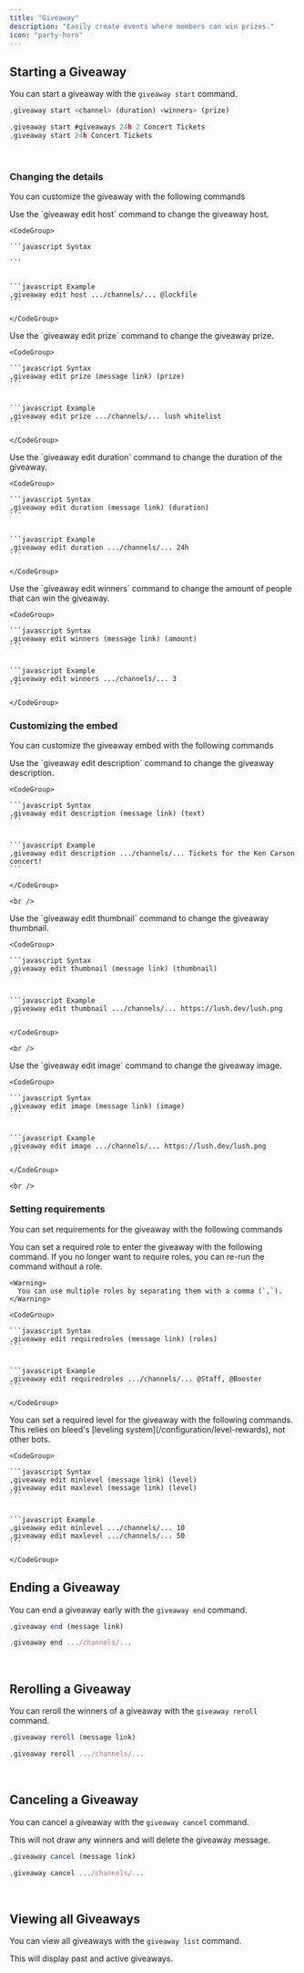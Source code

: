 ```yaml
---
title: "Giveaway"
description: "Easily create events where members can win prizes."
icon: "party-horn"
---
```


## Starting a Giveaway

You can start a giveaway with the `giveaway start` command.

<CodeGroup>

```javascript Syntax
,giveaway start <channel> (duration) <winners> (prize)
```


```javascript Example
,giveaway start #giveaways 24h 2 Concert Tickets
,giveaway start 24h Concert Tickets
```

</CodeGroup>

<br />

### Changing the details

You can customize the giveaway with the following commands

<AccordionGroup>
  <Accordion title="Changing the host">
    Use the `giveaway edit host` command to change the giveaway host.

    <CodeGroup>

    ```javascript Syntax
    
    ```

    
    ```javascript Example
    ,giveaway edit host .../channels/... @lockfile
    ```

    </CodeGroup>
  </Accordion>
  <Accordion title="Changing the prize">
    Use the `giveaway edit prize` command to change the giveaway prize.

    <CodeGroup>

    ```javascript Syntax
    ,giveaway edit prize (message link) (prize)
    ```

    
    ```javascript Example
    ,giveaway edit prize .../channels/... lush whitelist
    ```

    </CodeGroup>
  </Accordion>
  <Accordion title="Changing the duration">
    Use the `giveaway edit duration` command to change the duration of the giveaway.

    <CodeGroup>

    ```javascript Syntax
    ,giveaway edit duration (message link) (duration)
    ```

    
    ```javascript Example
    ,giveaway edit duration .../channels/... 24h
    ```

    </CodeGroup>
  </Accordion>
  <Accordion title="Changing the amount of winners">
    Use the `giveaway edit winners` command to change the amount of people that can win the giveaway.

    <CodeGroup>

    ```javascript Syntax
    ,giveaway edit winners (message link) (amount)
    ```

    
    ```javascript Example
    ,giveaway edit winners .../channels/... 3
    ```

    </CodeGroup>
  </Accordion>
</AccordionGroup>

### Customizing the embed

You can customize the giveaway embed with the following commands

<AccordionGroup>
  <Accordion title="Changing the description">
    Use the `giveaway edit description` command to change the giveaway description.

    <CodeGroup>

    ```javascript Syntax
    ,giveaway edit description (message link) (text)
    ```

    
    ```javascript Example
    ,giveaway edit description .../channels/... Tickets for the Ken Carson concert!
    ```

    </CodeGroup>

    <br />
  </Accordion>
  <Accordion title="Changing the thumbnail">
    Use the `giveaway edit thumbnail` command to change the giveaway thumbnail.

    <CodeGroup>

    ```javascript Syntax
    ,giveaway edit thumbnail (message link) (thumbnail)
    ```

    
    ```javascript Example
    ,giveaway edit thumbnail .../channels/... https://lush.dev/lush.png
    ```

    </CodeGroup>

    <br />
  </Accordion>
  <Accordion title="Changing the image">
    Use the `giveaway edit image` command to change the giveaway image.

    <CodeGroup>

    ```javascript Syntax
    ,giveaway edit image (message link) (image)
    ```

    
    ```javascript Example
    ,giveaway edit image .../channels/... https://lush.dev/lush.png
    ```

    </CodeGroup>

    <br />
  </Accordion>
</AccordionGroup>

### Setting requirements

You can set requirements for the giveaway with the following commands

<AccordionGroup>
  <Accordion title="Setting a required role">
    You can set a required role to enter the giveaway with the following command.
    <Info>
      If you no longer want to require roles, you can re-run the command without a role.
    </Info>
    
    <Warning>
      You can use multiple roles by separating them with a comma (`,`).
    </Warning>

    <CodeGroup>

    ```javascript Syntax
    ,giveaway edit requiredroles (message link) (roles)
    ```

    
    ```javascript Example
    ,giveaway edit requiredroles .../channels/... @Staff, @Booster
    ```

    </CodeGroup>
  </Accordion>
  <Accordion title="Setting a required level">
    You can set a required level for the giveaway with the following commands.
    <Warning>
      This relies on bleed's [leveling system](/configuration/level-rewards), not other bots.
    </Warning>

    <CodeGroup>

    ```javascript Syntax
    ,giveaway edit minlevel (message link) (level)
    ,giveaway edit maxlevel (message link) (level)
    ```

    
    ```javascript Example
    ,giveaway edit minlevel .../channels/... 10
    ,giveaway edit maxlevel .../channels/... 50
    ```

    </CodeGroup>
  </Accordion>
</AccordionGroup>

## Ending a Giveaway

You can end a giveaway early with the `giveaway end` command.

<CodeGroup>

```javascript Syntax
,giveaway end (message link)
```


```javascript Example
,giveaway end .../channels/...
```

</CodeGroup>

<br />

## Rerolling a Giveaway

You can reroll the winners of a giveaway with the `giveaway reroll` command.

<CodeGroup>

```javascript Syntax
,giveaway reroll (message link)
```


```javascript Example
,giveaway reroll .../channels/...
```

</CodeGroup>

<br />

## Canceling a Giveaway

You can cancel a giveaway with the `giveaway cancel` command.

<Warning>
  This will not draw any winners and will delete the giveaway message.
</Warning>

<CodeGroup>

```javascript Syntax
,giveaway cancel (message link)
```


```javascript Example
,giveaway cancel .../channels/...
```

</CodeGroup>

<br />

## Viewing all Giveaways

You can view all giveaways with the `giveaway list` command.

<Info>
  This will display past and active giveaways.
</Info>